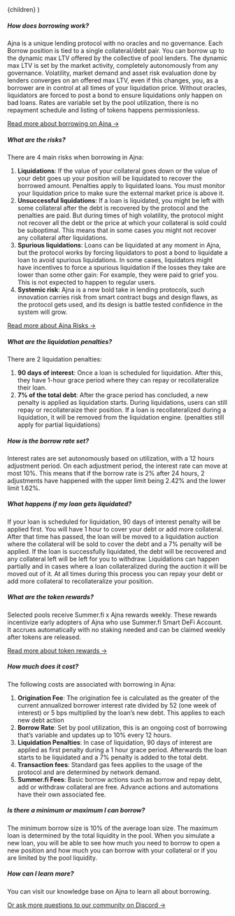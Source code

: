 
  <FaqLayout learnMoreUrl={EXTERNAL_LINKS.KB.AJNA} noTitle={true}>
    {children}
  </FaqLayout>
)

##### How does borrowing work?

Ajna is a unique lending protocol with no oracles and no governance. Each Borrow position is tied to
a single collateral/debt pair. You can borrow up to the dynamic max LTV offered by the collective of
pool lenders. The dynamic max LTV is set by the market activity, completely autonomously from any
governance. Volatility, market demand and asset risk evaluation done by lenders converges on an
offered max LTV, even if this changes, you, as a borrower are in control at all times of your
liquidation price. Without oracles, liquidators are forced to post a bond to ensure liquidations
only happen on bad loans. Rates are variable set by the pool utilization, there is no repayment
schedule and listing of tokens happens permissionless.

[Read more about borrowing on Ajna →](https://kb.summer.fi/help/how-to-borrow-on-ajna)

##### What are the risks?

There are 4 main risks when borrowing in Ajna:

1. **Liquidations**: If the value of your collateral goes down or the value of your debt goes up
   your position will be liquidated to recover the borrowed amount. Penalties apply to liquidated
   loans. You must monitor your liquidation price to make sure the external market price is above
   it.
2. **Unsuccessful liquidations**: If a loan is liquidated, you might be left with some collateral
   after the debt is recovered by the protocol and the penalties are paid. But during times of high
   volatility, the protocol might not recover all the debt or the price at which your collateral is
   sold could be suboptimal. This means that in some cases you might not recover any collateral
   after liquidations.
3. **Spurious liquidations**: Loans can be liquidated at any moment in Ajna, but the protocol works
   by forcing liquidators to post a bond to liquidate a loan to avoid spurious liquidations. In some
   cases, liquidators might have incentives to force a spurious liquidation if the losses they take
   are lower than some other gain: For example, they were paid to grief you. This is not expected to
   happen to regular users.
4. **Systemic risk**: Ajna is a new bold take in lending protocols, such innovation carries risk
   from smart contract bugs and design flaws, as the protocol gets used, and its design is battle
   tested confidence in the system will grow.

[Read more about Ajna Risks →](https://kb.summer.fi/help/what-are-the-risks-of-lending-in-ajna)

##### What are the liquidation penalties?

There are 2 liquidation penalties:

1. **90 days of interest**: Once a loan is scheduled for liquidation. After this, they have 1-hour
   grace period where they can repay or recollateralize their loan.
2. **7% of the total debt**: After the grace period has concluded, a new penalty is applied as
   liquidation starts. During liquidations, users can still repay or recollateraize their position.
   If a loan is recollateralized during a liquidation, it will be removed from the liquidation
   engine. (penalties still apply for partial liquidations)

##### How is the borrow rate set?

Interest rates are set autonomously based on utilization, with a 12 hours adjustment period. On each
adjustment period, the interest rate can move at most 10%. This means that if the borrow rate is 2%
after 24 hours, 2 adjustments have happened with the upper limit being 2.42% and the lower limit
1.62%.

##### What happens if my loan gets liquidated?

If your loan is scheduled for liquidation, 90 days of interest penalty will be applied first. You
will have 1 hour to cover your debt or add more collateral. After that time has passed, the loan
will be moved to a liquidation auction where the collateral will be sold to cover the debt and a 7%
penalty will be applied. If the loan is successfully liquidated, the debt will be recovered and any
collateral left will be left for you to withdraw. Liquidations can happen partially and in cases
where a loan collateralized during the auction it will be moved out of it. At all times during this
process you can repay your debt or add more collateral to recollateralize your position.

##### What are the token rewards?

Selected pools receive Summer.fi x Ajna rewards weekly. These rewards incentivize early adopters of
Ajna who use Summer.fi Smart DeFi Account. It accrues automatically with no staking needed and can
be claimed weekly after tokens are released.

[Read more about token rewards →](https://kb.summer.fi/help/what-are-the-ajna-rewards)

##### How much does it cost?

The following costs are associated with borrowing in Ajna:

1. **Origination Fee**: The origination fee is calculated as the greater of the current annualized
   borrower interest rate divided by 52 (one week of interest) or 5 bps multiplied by the loan’s new
   debt. This applies to each new debt action
2. **Borrow Rate**: Set by pool utilization, this is an ongoing cost of borrowing that’s variable
   and updates up to 10% every 12 hours.
3. **Liquidation Penalties**: In case of liquidation, 90 days of interest are applied as first
   penalty during a 1 hour grace period. Afterwards the loan starts to be liquidated and a 7%
   penalty is added to the total debt.
4. **Transaction fees**: Standard gas fees applies to the usage of the protocol and are determined
   by network demand.
5. **Summer.fi Fees**: Basic borrow actions such as borrow and repay debt, add or withdraw
   collateral are free. Advance actions and automations have their own associated fee.

##### Is there a minimum or maximum I can borrow?

The minimum borrow size is 10% of the average loan size. The maximum loan is determined by the total
liquidity in the pool. When you simulate a new loan, you will be able to see how much you need to
borrow to open a new position and how much you can borrow with your collateral or if you are limited
by the pool liquidity.

##### How can I learn more?

You can visit our knowledge base on Ajna to learn all about borrowing.

[Or ask more questions to our community on Discord →](https://discord.gg/summerfi)

